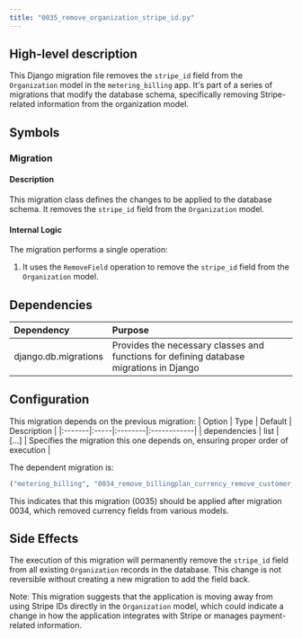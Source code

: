 ```yaml
---
title: "0035_remove_organization_stripe_id.py"
---
```


## High-level description
This Django migration file removes the `stripe_id` field from the `Organization` model in the `metering_billing` app. It's part of a series of migrations that modify the database schema, specifically removing Stripe-related information from the organization model.

## Symbols

### Migration
#### Description
This migration class defines the changes to be applied to the database schema. It removes the `stripe_id` field from the `Organization` model.

#### Internal Logic
The migration performs a single operation:
1. It uses the `RemoveField` operation to remove the `stripe_id` field from the `Organization` model.

## Dependencies
| Dependency | Purpose |
|:-----------|:--------|
| django.db.migrations | Provides the necessary classes and functions for defining database migrations in Django |

## Configuration
This migration depends on the previous migration:
| Option | Type | Default | Description |
|:-------|:-----|:--------|:------------|
| dependencies | list | [...] | Specifies the migration this one depends on, ensuring proper order of execution |

The dependent migration is:
```python
("metering_billing", "0034_remove_billingplan_currency_remove_customer_currency_and_more")
```

This indicates that this migration (0035) should be applied after migration 0034, which removed currency fields from various models.

## Side Effects
The execution of this migration will permanently remove the `stripe_id` field from all existing `Organization` records in the database. This change is not reversible without creating a new migration to add the field back.

Note: This migration suggests that the application is moving away from using Stripe IDs directly in the `Organization` model, which could indicate a change in how the application integrates with Stripe or manages payment-related information.